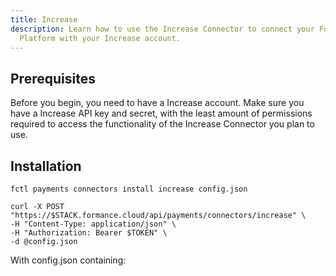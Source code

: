 ```yaml
---
title: Increase
description: Learn how to use the Increase Connector to connect your Formance
  Platform with your Increase account.
---
```



## Prerequisites

Before you begin, you need to have a Increase account. Make sure you have a Increase API key and secret, with the least amount of permissions required to access the functionality of the Increase Connector you plan to use.

<ApiWarning/>

<Increase/>

## Installation

<StackCmd>

```shell
fctl payments connectors install increase config.json
```

```shell
curl -X POST "https://$STACK.formance.cloud/api/payments/connectors/increase" \
-H "Content-Type: application/json" \
-H "Authorization: Bearer $TOKEN" \
-d @config.json
```

</StackCmd>

With config.json containing:

<ReactJson
  src={IncreaseConfig}
  theme="ocean"
  displayDataTypes={false}
  collapsed={1}
  name={false}
  indentWidth={2}
/>

<IncreasePostInstall/>
